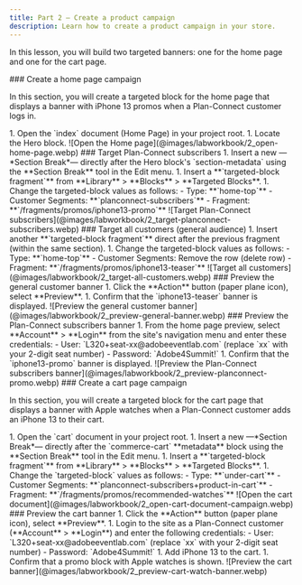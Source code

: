 ```yaml
---
title: Part 2 — Create a product campaign
description: Learn how to create a product campaign in your store.
---
```



In this lesson, you will build two targeted banners: one for the home page and one for the cart page.

<Tasks>
<Task>
### Create a home page campaign

In this section, you will create a targeted block for the home page that displays a banner with iPhone 13 promos when a Plan-Connect customer logs in.

<Steps>
1. Open the `index` document (Home Page) in your project root.
1. Locate the Hero block.
</Steps>

<Diagram caption="Open the Home page">
  ![Open the Home page](@images/labworkbook/2_open-home-page.webp)
</Diagram>

</Task>

<Task>
### Target Plan-Connect subscribers

<Steps>
1. Insert a new —*Section Break*— directly after the Hero block's `section-metadata` using the **Section Break** tool in the Edit menu.
1. Insert a **`targeted-block fragment`** from **Library** > **Blocks** > **Targeted Blocks**.
1. Change the targeted-block values as follows:
   - Type: **`home-top`**
   - Customer Segments: **`planconnect-subscribers`**
   - Fragment: **`/fragments/promos/iphone13-promo`**
</Steps>

<Diagram caption="Target Plan-Connect subscribers">
  ![Target Plan-Connect subscribers](@images/labworkbook/2_target-planconnect-subscribers.webp)
</Diagram>

</Task>

<Task>
### Target all customers (general audience)

<Steps>
1. Insert another **`targeted-block fragment`** direct after the previous fragment (within the same section).
1. Change the targeted-block values as follows:
   - Type: **`home-top`**
   - Customer Segments: Remove the row (delete row)
   - Fragment: **`/fragments/promos/iphone13-teaser`**
</Steps>

<Diagram caption="Target all customers">
  ![Target all customers](@images/labworkbook/2_target-all-customers.webp)
</Diagram>

</Task>

<Task>
### Preview the general customer banner

<Steps>
1. Click the **Action** button (paper plane icon), select **Preview**.
1. Confirm that the `iphone13-teaser` banner is displayed.
</Steps>

<Diagram caption="Preview the general customer banner">
  ![Preview the general customer banner](@images/labworkbook/2_preview-general-banner.webp)
</Diagram>

</Task>

<Task>
### Preview the Plan-Connect subscribers banner

<Steps>
1. From the home page preview, select **Account** > **Login** from the site's navigation menu and enter these credentials:
    - User: `L320+seat-xx@adobeeventlab.com` (replace `xx` with your 2-digit seat number)
    - Password: `Adobe4Summit!`
1. Confirm that the `iphone13-promo` banner is displayed.
</Steps>

<Diagram caption="Preview the Plan-Connect subscribers banner">
  ![Preview the Plan-Connect subscribers banner](@images/labworkbook/2_preview-planconnect-promo.webp)
</Diagram>

</Task>

<Task>
### Create a cart page campaign

In this section, you will create a targeted block for the cart page that displays a banner with Apple watches when a Plan-Connect customer adds an iPhone 13 to their cart.

<Steps>
1. Open the `cart` document in your project root.
1. Insert a new —*Section Break*— directly after the `commerce-cart` **metadata** block using the **Section Break** tool in the Edit menu.
1. Insert a **`targeted-block fragment`** from **Library** > **Blocks** > **Targeted Blocks**.
1. Change the `targeted-block` values as follows:
   - Type: **`under-cart`**
   - Customer Segments: **`planconnect-subscribers+product-in-cart`**
   - Fragment: **`/fragments/promos/recommended-watches`**
</Steps>

<Diagram caption="Open the cart document">
  ![Open the cart document](@images/labworkbook/2_open-cart-document-campaign.webp)
</Diagram>

</Task>

<Task>
### Preview the cart banner

<Steps>
1. Click the **Action** button (paper plane icon), select **Preview**.
1. Login to the site as a Plan-Connect customer (**Account** > **Login**) and enter the following credentials:
    - User: `L320+seat-xx@adobeeventlab.com` (replace `xx` with your 2-digit seat number)
    - Password: `Adobe4Summit!`
1. Add iPhone 13 to the cart.
1. Confirm that a promo block with Apple watches is shown.
</Steps>

<Diagram caption="Preview the cart banner">
  ![Preview the cart banner](@images/labworkbook/2_preview-cart-watch-banner.webp)
</Diagram>

</Task>

</Tasks>
